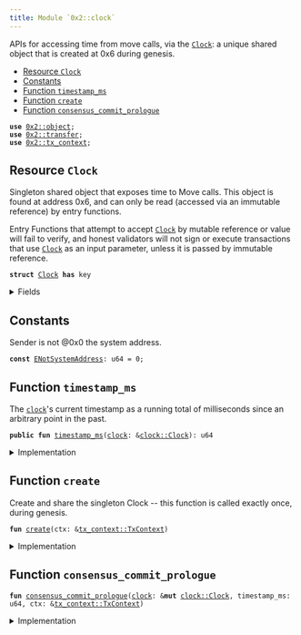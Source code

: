```yaml
---
title: Module `0x2::clock`
---
```


APIs for accessing time from move calls, via the <code><a href="../iota-framework/clock.md#0x2_clock_Clock">Clock</a></code>: a unique
shared object that is created at 0x6 during genesis.


-  [Resource `Clock`](#0x2_clock_Clock)
-  [Constants](#@Constants_0)
-  [Function `timestamp_ms`](#0x2_clock_timestamp_ms)
-  [Function `create`](#0x2_clock_create)
-  [Function `consensus_commit_prologue`](#0x2_clock_consensus_commit_prologue)


<pre><code><b>use</b> <a href="../iota-framework/object.md#0x2_object">0x2::object</a>;
<b>use</b> <a href="../iota-framework/transfer.md#0x2_transfer">0x2::transfer</a>;
<b>use</b> <a href="../iota-framework/tx_context.md#0x2_tx_context">0x2::tx_context</a>;
</code></pre>



<Link id="0x2_clock_Clock"></Link>

## Resource `Clock`

Singleton shared object that exposes time to Move calls.  This
object is found at address 0x6, and can only be read (accessed
via an immutable reference) by entry functions.

Entry Functions that attempt to accept <code><a href="../iota-framework/clock.md#0x2_clock_Clock">Clock</a></code> by mutable
reference or value will fail to verify, and honest validators
will not sign or execute transactions that use <code><a href="../iota-framework/clock.md#0x2_clock_Clock">Clock</a></code> as an
input parameter, unless it is passed by immutable reference.


<pre><code><b>struct</b> <a href="../iota-framework/clock.md#0x2_clock_Clock">Clock</a> <b>has</b> key
</code></pre>



<details>
<summary>Fields</summary>


<dl>
<dt>
<code>id: <a href="../iota-framework/object.md#0x2_object_UID">object::UID</a></code>
</dt>
<dd>

</dd>
<dt>
<code>timestamp_ms: u64</code>
</dt>
<dd>
 The clock's timestamp, which is set automatically by a
 system transaction every time consensus commits a
 schedule, or by <code>iota::clock::increment_for_testing</code> during
 testing.
</dd>
</dl>


</details>

<Link id="@Constants_0"></Link>

## Constants


<Link id="0x2_clock_ENotSystemAddress"></Link>

Sender is not @0x0 the system address.


<pre><code><b>const</b> <a href="../iota-framework/clock.md#0x2_clock_ENotSystemAddress">ENotSystemAddress</a>: u64 = 0;
</code></pre>



<Link id="0x2_clock_timestamp_ms"></Link>

## Function `timestamp_ms`

The <code><a href="../iota-framework/clock.md#0x2_clock">clock</a></code>'s current timestamp as a running total of
milliseconds since an arbitrary point in the past.


<pre><code><b>public</b> <b>fun</b> <a href="../iota-framework/clock.md#0x2_clock_timestamp_ms">timestamp_ms</a>(<a href="../iota-framework/clock.md#0x2_clock">clock</a>: &<a href="../iota-framework/clock.md#0x2_clock_Clock">clock::Clock</a>): u64
</code></pre>



<details>
<summary>Implementation</summary>


<pre><code><b>public</b> <b>fun</b> <a href="../iota-framework/clock.md#0x2_clock_timestamp_ms">timestamp_ms</a>(<a href="../iota-framework/clock.md#0x2_clock">clock</a>: &<a href="../iota-framework/clock.md#0x2_clock_Clock">Clock</a>): u64 {
    <a href="../iota-framework/clock.md#0x2_clock">clock</a>.timestamp_ms
}
</code></pre>



</details>

<Link id="0x2_clock_create"></Link>

## Function `create`

Create and share the singleton Clock -- this function is
called exactly once, during genesis.


<pre><code><b>fun</b> <a href="../iota-framework/clock.md#0x2_clock_create">create</a>(ctx: &<a href="../iota-framework/tx_context.md#0x2_tx_context_TxContext">tx_context::TxContext</a>)
</code></pre>



<details>
<summary>Implementation</summary>


<pre><code><b>fun</b> <a href="../iota-framework/clock.md#0x2_clock_create">create</a>(ctx: &TxContext) {
    <b>assert</b>!(ctx.sender() == @0x0, <a href="../iota-framework/clock.md#0x2_clock_ENotSystemAddress">ENotSystemAddress</a>);

    <a href="../iota-framework/transfer.md#0x2_transfer_share_object">transfer::share_object</a>(<a href="../iota-framework/clock.md#0x2_clock_Clock">Clock</a> {
        id: <a href="../iota-framework/object.md#0x2_object_clock">object::clock</a>(),
        // Initialised <b>to</b> zero, but set <b>to</b> a real timestamp by a
        // system transaction before it can be witnessed by a <b>move</b>
        // call.
        timestamp_ms: 0,
    })
}
</code></pre>



</details>

<Link id="0x2_clock_consensus_commit_prologue"></Link>

## Function `consensus_commit_prologue`



<pre><code><b>fun</b> <a href="../iota-framework/clock.md#0x2_clock_consensus_commit_prologue">consensus_commit_prologue</a>(<a href="../iota-framework/clock.md#0x2_clock">clock</a>: &<b>mut</b> <a href="../iota-framework/clock.md#0x2_clock_Clock">clock::Clock</a>, timestamp_ms: u64, ctx: &<a href="../iota-framework/tx_context.md#0x2_tx_context_TxContext">tx_context::TxContext</a>)
</code></pre>



<details>
<summary>Implementation</summary>


<pre><code><b>fun</b> <a href="../iota-framework/clock.md#0x2_clock_consensus_commit_prologue">consensus_commit_prologue</a>(
    <a href="../iota-framework/clock.md#0x2_clock">clock</a>: &<b>mut</b> <a href="../iota-framework/clock.md#0x2_clock_Clock">Clock</a>,
    timestamp_ms: u64,
    ctx: &TxContext,
) {
    // Validator will make a special system call <b>with</b> sender set <b>as</b> 0x0.
    <b>assert</b>!(ctx.sender() == @0x0, <a href="../iota-framework/clock.md#0x2_clock_ENotSystemAddress">ENotSystemAddress</a>);

    <a href="../iota-framework/clock.md#0x2_clock">clock</a>.timestamp_ms = timestamp_ms
}
</code></pre>



</details>
